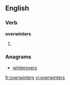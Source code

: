 ==English==

===Verb===
'''overwinters'''

# {{third-person singular of|[[overwinter]]}}

===Anagrams===
* [[winterovers#English|winterovers]]

[[fr:overwinters]]
[[vi:overwinters]]